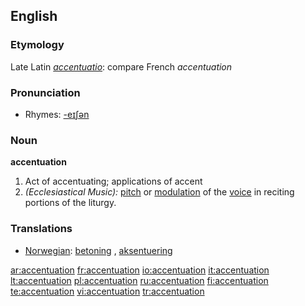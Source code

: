 ==English==

===Etymology===
Late Latin ''[[accentuatio]]'': compare French ''accentuation''

===Pronunciation===
*Rhymes: [[Rhymes:English:-eɪʃǝn|-eɪʃǝn]]

===Noun===
'''accentuation'''

#Act of accentuating; applications of accent
#''(Ecclesiastical Music):'' [[pitch]] or [[modulation]] of the [[voice]] in reciting portions of the liturgy.

===Translations===
*[[Norwegian]]: [[betoning]] {{c}}, [[aksentuering]] {{c}}

[[ar:accentuation]]
[[fr:accentuation]]
[[io:accentuation]]
[[it:accentuation]]
[[lt:accentuation]]
[[pl:accentuation]]
[[ru:accentuation]]
[[fi:accentuation]]
[[te:accentuation]]
[[vi:accentuation]]
[[tr:accentuation]]